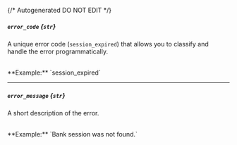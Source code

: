 {/* Autogenerated DO NOT EDIT  */}
##### `error_code` *{`str`}*
A unique error code (`session_expired`) that allows you to classify and handle the error programmatically.

<br/>
**Example:** `session_expired`

---
##### `error_message` *{`str`}*
A short description of the error.

<br/>
**Example:** `Bank session was not found.`

